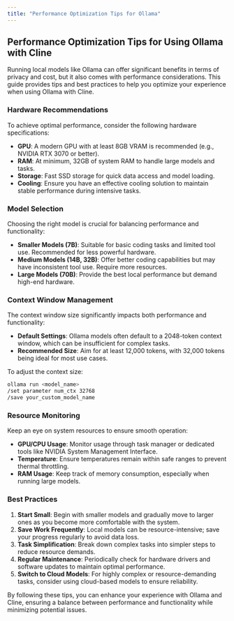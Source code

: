 ```yaml
---
title: "Performance Optimization Tips for Ollama"
---
```


## Performance Optimization Tips for Using Ollama with Cline

Running local models like Ollama can offer significant benefits in terms of privacy and cost, but it also comes with performance considerations. This guide provides tips and best practices to help you optimize your experience when using Ollama with Cline.

### Hardware Recommendations

To achieve optimal performance, consider the following hardware specifications:

- **GPU**: A modern GPU with at least 8GB VRAM is recommended (e.g., NVIDIA RTX 3070 or better).
- **RAM**: At minimum, 32GB of system RAM to handle large models and tasks.
- **Storage**: Fast SSD storage for quick data access and model loading.
- **Cooling**: Ensure you have an effective cooling solution to maintain stable performance during intensive tasks.

### Model Selection

Choosing the right model is crucial for balancing performance and functionality:

- **Smaller Models (7B)**: Suitable for basic coding tasks and limited tool use. Recommended for less powerful hardware.
- **Medium Models (14B, 32B)**: Offer better coding capabilities but may have inconsistent tool use. Require more resources.
- **Large Models (70B)**: Provide the best local performance but demand high-end hardware.

### Context Window Management

The context window size significantly impacts both performance and functionality:

- **Default Settings**: Ollama models often default to a 2048-token context window, which can be insufficient for complex tasks.
- **Recommended Size**: Aim for at least 12,000 tokens, with 32,000 tokens being ideal for most use cases.

To adjust the context size:

```bash
ollama run <model_name>
/set parameter num_ctx 32768
/save your_custom_model_name
```

### Resource Monitoring

Keep an eye on system resources to ensure smooth operation:

- **GPU/CPU Usage**: Monitor usage through task manager or dedicated tools like NVIDIA System Management Interface.
- **Temperature**: Ensure temperatures remain within safe ranges to prevent thermal throttling.
- **RAM Usage**: Keep track of memory consumption, especially when running large models.

### Best Practices

1. **Start Small**: Begin with smaller models and gradually move to larger ones as you become more comfortable with the system.
2. **Save Work Frequently**: Local models can be resource-intensive; save your progress regularly to avoid data loss.
3. **Task Simplification**: Break down complex tasks into simpler steps to reduce resource demands.
4. **Regular Maintenance**: Periodically check for hardware drivers and software updates to maintain optimal performance.
5. **Switch to Cloud Models**: For highly complex or resource-demanding tasks, consider using cloud-based models to ensure reliability.

By following these tips, you can enhance your experience with Ollama and Cline, ensuring a balance between performance and functionality while minimizing potential issues.
